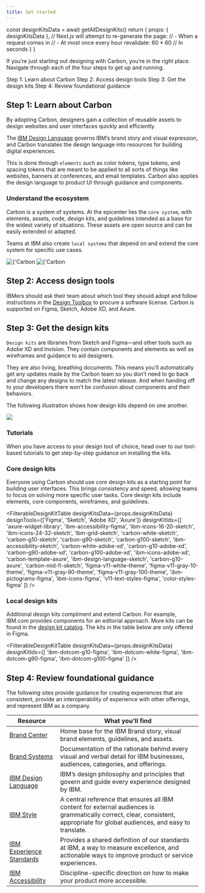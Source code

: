 ```yaml
---
title: Get started
---
```



  const designKitsData = await getAllDesignKits()
  return {
    props: { designKitsData },
    // Next.js will attempt to re-generate the page:
    // - When a request comes in
    // - At most once every hour
    revalidate: 60 * 60 // In seconds
  }
}

<PageDescription>

If you’re just starting out designing with Carbon, you’re in the right place. Navigate through each
of the four steps to get up and running.

</PageDescription>

<AnchorLinks>
  <AnchorLink>Step 1: Learn about Carbon</AnchorLink>
  <AnchorLink>Step 2: Access design tools</AnchorLink>
  <AnchorLink>Step 3: Get the design kits</AnchorLink>
  <AnchorLink>Step 4: Review foundational guidance</AnchorLink>
</AnchorLinks>

## Step 1: Learn about Carbon

By adopting Carbon, designers gain a collection of reusable assets to design websites and user
interfaces quickly and efficiently.

The [IBM Design Language](https://www.ibm.com/design/language/) governs IBM’s brand story and visual
expression, and Carbon translates the design language into resources for building digital
experiences.

This is done through `elements` such as color tokens, type tokens, and spacing tokens that are meant
to be applied to all sorts of things like websites, banners at conferences, and email templates.
Carbon also applies the design language to product UI through guidance and components.

### Understand the ecosystem

Carbon is a system of systems. At the epicenter lies the `core system`, with elements, assets, code,
design kits, and guidelines intended as a base for the widest variety of situations. These assets
are open source and can be easily extended or adapted.

Teams at IBM also create `local systems` that depend on and extend the core system for specific use
cases.

<ArtDirection>
  <Image
    alt={'Carbon ecosystem'}
    src="/about-carbon/ecosystemSm.png"
    layout="responsive"
    objectFit="cover"
  />
  <Image
    alt={'Carbon ecosystem'}
    src="/designing/get-started/CarbonSystem.png"
    layout="responsive"
    objectFit="cover"
  />
</ArtDirection>

## Step 2: Access design tools

IBMers should ask their team about which tool they should adopt and follow instructions in the
[Design Toolbox](https://w3.ibm.com/design/toolbox/#/) to procure a software license. Carbon is
supported on Figma, Sketch, Adobe XD, and Axure.

<Row className="resource-card-group">
<Column colMd={4} colLg={4} noGutterSm>
    <ResourceCard
      subTitle="Get Figma"
      aspectRatio="2:1"
      actionIcon="launch"
      href="https://w3.ibm.com/design/toolbox/#/ui-design-tools/figma/README"
      >

<MdxIcon name="figma" />

  </ResourceCard>
</Column>
<Column colMd={4} colLg={4} noGutterSm>
    <ResourceCard
      subTitle="Get Sketch"
      actionIcon="launch"
      aspectRatio="2:1"
      href="https://w3.ibm.com/design/toolbox/#/ui-design-tools/sketch/README"
      >

<MdxIcon name="sketch" />

  </ResourceCard>
</Column>
<Column colMd={4} colLg={4} noGutterSm>
    <ResourceCard
      subTitle="Get Adobe XD"
      aspectRatio="2:1"
      actionIcon="launch"
      href="https://w3.ibm.com/design/toolbox/#/ui-design-tools/adobe-creative-cloud/README"
      >

<MdxIcon name="adobe32" />

  </ResourceCard>
</Column>
<Column colMd={4} colLg={4} noGutterSm>
    <ResourceCard
      subTitle="Get Axure"
      aspectRatio="2:1"
      actionIcon="launch"
      href="https://w3.ibm.com/design/toolbox/#/prototyping-tools/axure/README"
      >

<MdxIcon name="axure32" />

  </ResourceCard>
</Column>
</Row>

## Step 3: Get the design kits

`Design kits` are libraries from Sketch and Figma—and other tools such as Adobe XD and Invision.
They contain components and elements as well as wireframes and guidance to aid designers.

They are also living, breathing documents. This means you’ll automatically get any updates made by
the Carbon team so you don’t need to go back and change any designs to match the latest release. And
when handing off to your developers there won’t be confusion about components and their behaviors.

The following illustration shows how design kits depend on one another.

<Image src="/designing/get-started/KitDependencies.png" />

### Tutorials

When you have access to your design tool of choice, head over to our tool-based tutorials to get
step-by-step guidance on installing the kits.

<CardGroup>
  <MiniCard title="Figma tutorial" href="https://next.carbondesignsystem.com/designing/figma">
    <MdxIcon name="figma" />
  </MiniCard>
  <MiniCard title="Sketch tutorial" href="https://next.carbondesignsystem.com/designing/sketch">
    <MdxIcon name="sketch" />
  </MiniCard>
  <MiniCard title="Adobe XD tutorial" href="https://next.carbondesignsystem.com/designing/adobe-xd">
    <MdxIcon name="adobe24" />
  </MiniCard>
  <MiniCard title="Axure tutorial" href="https://next.carbondesignsystem.com/designing/axure">
    <MdxIcon name="axure32" />
  </MiniCard>
</CardGroup>

### Core design kits

Everyone using Carbon should use core design kits as a starting point for building user interfaces.
This brings consistency and speed, allowing teams to focus on solving more specific user tasks. Core
design kits include elements, core components, wireframes, and guidelines.

<FilterableDesignKitTable
  designKitsData={props.designKitsData}
  designTools={['Figma', 'Sketch', 'Adobe XD', 'Axure']}
  designKitIds={[
    'axure-widget-library',
    'ibm-accessibility-figma',
    'ibm-icons-16-20-sketch',
    'ibm-icons-24-32-sketch',
    'ibm-grid-sketch',
    'carbon-white-sketch',
    'carbon-g10-sketch',
    'carbon-g90-sketch',
    'carbon-g100-sketch',
    'ibm-accessibility-sketch',
    'carbon-white-adobe-xd',
    'carbon-g10-adobe-xd',
    'carbon-g90-adobe-xd',
    'carbon-g100-adobe-xd',
    'ibm-icons-adobe-xd',
    'carbon-template-axure',
    'ibm-design-language-sketch',
    'carbon-g10-axure',
    'carbon-mid-fi-sketch',
    'figma-v11-white-theme',
    'figma-v11-gray-10-theme',
    'figma-v11-gray-90-theme',
    'figma-v11-gray-100-theme',
    'ibm-pictograms-figma',
    'ibm-icons-figma',
    'v11-text-styles-figma',
    'color-styles-figma'
  ]}
/>

### Local design kits

Additional design kits compliment and extend Carbon. For example, IBM.com provides components for an
editorial approach. More kits can be found in the [design kit catalog](/design-kits). The kits in
the table below are only offered in Figma.

<FilterableDesignKitTable
  designKitsData={props.designKitsData}
  designKitIds={[
    'ibm-dotcom-g10-figma',
    'ibm-dotcom-white-figma',
    'ibm-dotcom-g90-figma',
    'ibm-dotcom-g100-figma'
  ]}
/>

## Step 4: Review foundational guidance

The following sites provide guidance for creating experiences that are consistent, provide an
interoperability of experience with other offerings, and represent IBM as a company.

| **Resource**                                                                                                                | **What you'll find**                                                                                                                                                          |
| --------------------------------------------------------------------------------------------------------------------------- | ----------------------------------------------------------------------------------------------------------------------------------------------------------------------------- |
| [Brand Center](https://www.ibm.com/brand/)                                                                                  | Home base for the IBM Brand story, visual brand elements, guidelines, and assets.                                                                                             |
| [Brand Systems](https://www.ibm.com/brand/experience-guides)                                                                | Documentation of the rationale behind every visual and verbal detail for IBM businesses, audiences, categories, and offerings.                                                |
| [IBM Design Language](https://www.ibm.com/design/language/)                                                                 | IBM’s design philosophy and principles that govern and guide every experience designed by IBM.                                                                                |
| [IBM Style](https://ibmdocs-test.mybluemix.net/docs/en/ibm-style?_ga=2.139068405.716538948.1649782752-687898146.1623775061) | A central reference that ensures all IBM content for external audiences is grammatically correct, clear, consistent, appropriate for global audiences, and easy to translate. |
| [IBM Experience Standards](https://w3.ibm.com/design/experience-standards/)                                                 | Provides a shared definition of our standards at IBM, a way to measure excellence, and actionable ways to improve product or service experiences.                             |
| [IBM Accessibility](https://www.ibm.com/able/)                                                                              | Discipline-specific direction on how to make your product more accessible.                                                                                                    |
